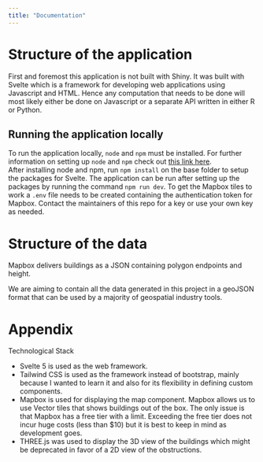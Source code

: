 ```yaml
---
title: "Documentation"
--- 
```


# Structure of the application

First and foremost this application is not built with Shiny. It was built with Svelte which is a framework for developing web applications using Javascript and HTML. Hence any computation that needs to be done will most likely either be done on Javascript or a separate API written in either R or Python.      

## Running the application locally

To run the application locally, `node` and `npm` must be installed. For further information on setting up `node` and `npm` check out [this link here](#).    
After installing node and npm, run `npm install` on the base folder to setup the packages for Svelte. The application can be run after setting up the packages by running the command `npm run dev`. 
To get the Mapbox tiles to work a `.env` file needs to be created containing the authentication token for Mapbox. Contact the maintainers of this repo for a key or use your own key as needed.    


# Structure of the data 

Mapbox delivers buildings as a JSON containing polygon endpoints and height.    

We are aiming to contain all the data generated in this project in a geoJSON format that can be used by a majority of geospatial industry tools.    

# Appendix

Technological Stack

- Svelte 5 is used as the web framework.
- Tailwind CSS is used as the framework instead of bootstrap, mainly because I wanted to learn it and also for its flexibility in defining custom components. 
- Mapbox is used for displaying the map component. Mapbox allows us to use Vector tiles that shows buildings out of the box. The only issue is that Mapbox has a free tier with a limit. Exceeding the free tier does not incur huge costs (less than $10) but it is best to keep in mind as development goes.
- THREE.js was used to display the 3D view of the buildings which might be deprecated in favor of a 2D view of the obstructions.

